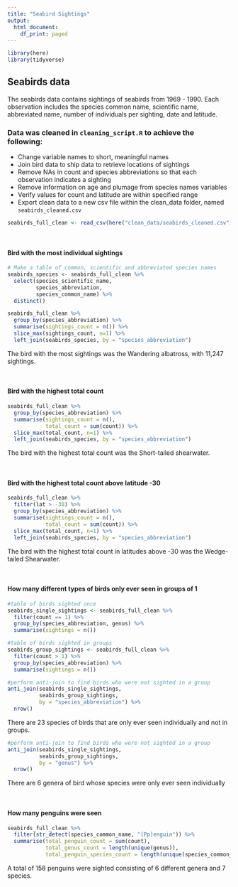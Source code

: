 ```yaml
---
title: "Seabird Sightings"
output:
  html_document:
    df_print: paged
---
```


```r
library(here)
library(tidyverse)
```
## Seabirds data

The seabirds data contains sightings of seabirds from 1969 - 1990. 
Each observation includes the species common name, scientific name, abbreviated name, number of individuals per sighting, date and latitude. 

### Data was cleaned in `cleaning_script.R` to achieve the following:
* Change variable names to short, meaningful names
* Join bird data to ship data to retrieve locations of sightings
* Remove NAs in count and species abbreviations so that each observation indicates a sighting
* Remove information on age and plumage from species names variables 
* Verify values for count and latitude are within specified range
* Export clean data to a new csv file within the clean_data folder, named `seabirds_cleaned.csv`

```r
seabirds_full_clean <- read_csv(here("clean_data/seabirds_cleaned.csv"))
```

<br>

#### Bird with the most individual sightings
```r
# Make a table of common, scientific and abbreviated species names
seabirds_species <- seabirds_full_clean %>% 
  select(species_scientific_name,
         species_abbreviation,
         species_common_name) %>%
  distinct()
```


```r
seabirds_full_clean %>%
  group_by(species_abbreviation) %>%
  summarise(sightings_count = n()) %>%
  slice_max(sightings_count, n=1) %>%
  left_join(seabirds_species, by = "species_abbreviation")
```
The bird with the most sightings was the Wandering albatross, with 11,247 sightings. 

<br>

#### Bird with the highest total count

```r
seabirds_full_clean %>%
  group_by(species_abbreviation) %>%
  summarise(sightings_count = n(),
            total_count = sum(count)) %>%
  slice_max(total_count, n=1) %>%
  left_join(seabirds_species, by = "species_abbreviation")

```
The bird with the highest total count was the Short-tailed shearwater. 

<br>

#### Bird with the highest total count above latitude -30
```r
seabirds_full_clean %>%
  filter(lat > -30) %>%
  group_by(species_abbreviation) %>%
  summarise(sightings_count = n(),
            total_count = sum(count)) %>%
  slice_max(total_count, n=1) %>%
  left_join(seabirds_species, by = "species_abbreviation")
```
The bird with the highest total count in latitudes above -30 was the Wedge-tailed Shearwater. 

<br>

#### How many different types of birds only ever seen in groups of 1

```r
#table of birds sighted once
seabirds_single_sightings <- seabirds_full_clean %>%
  filter(count == 1) %>%
  group_by(species_abbreviation, genus) %>%
  summarise(sightings = n())

#table of birds sighted in groups
seabirds_group_sightings <- seabirds_full_clean %>%
  filter(count > 1) %>%
  group_by(species_abbreviation) %>%
  summarise(sightings = n())

#perform anti-join to find birds who were not sighted in a group
anti_join(seabirds_single_sightings,
          seabirds_group_sightings,
          by = "species_abbreviation") %>%
  nrow()

```

There are 23 species of birds that are only ever seen individually and not in groups.


```r
#perform anti-join to find birds who were not sighted in a group
anti_join(seabirds_single_sightings,
          seabirds_group_sightings,
          by = "genus") %>%
  nrow()
```

There are 6 genera of bird whose species were only ever seen individually

<br>

#### How many penguins were seen

```r
seabirds_full_clean %>%
  filter(str_detect(species_common_name, "[Pp]enguin")) %>%
  summarise(total_penguin_count = sum(count),
            total_genus_count = length(unique(genus)),
            total_penguin_species_count = length(unique(species_common_name)))
```

A total of 158 penguins were sighted consisting of 6 different genera and 7 species.